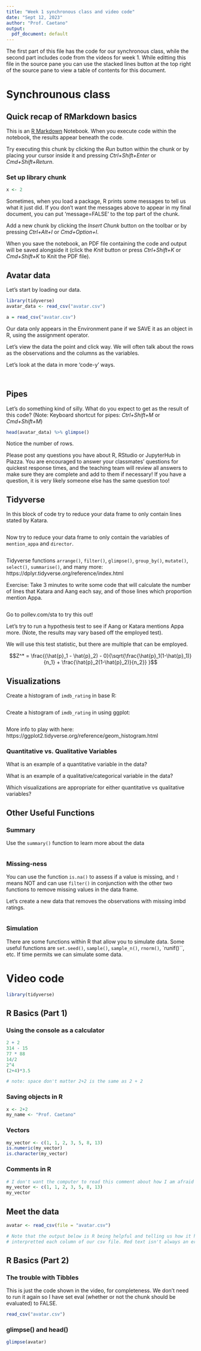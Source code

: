 ```yaml
---
title: "Week 1 synchronous class and video code"
date: "Sept 12, 2023"
author: "Prof. Caetano"
output:
  pdf_document: default
---
```


The first part of this file has the code for our synchronous class, while the second part includes code from the videos for week 1. While editting this file in the source pane you can use the stacked lines button at the top right of the source pane to view a table of contents for this document.

# Synchrounous class

## Quick recap of RMarkdown basics

This is an [R Markdown](http://rmarkdown.rstudio.com) Notebook. When you execute code within the notebook, the results appear beneath the code. 

Try executing this chunk by clicking the *Run* button within the chunk or by placing your cursor inside it and pressing *Ctrl+Shift+Enter* or *Cmd+Shift+Return*.  

### Set up library chunk
```r
x <- 2
```

Sometimes, when you load a package, R prints some messages to tell us what it just did. If you don't want the messages above to appear in my final document, you can put 'message=FALSE' to the top part of the chunk.

Add a new chunk by clicking the *Insert Chunk* button on the toolbar or by pressing *Ctrl+Alt+I* or *Cmd+Option+I*.





When you save the notebook, an PDF file containing the code and output will be saved alongside it (click the *Knit* button or press *Ctrl+Shift+K* or *Cmd+Shift+K* to Knit the PDF file).


## Avatar data

Let's start by loading our data. 
```r

library(tidyverse)
avatar_data <- read_csv("avatar.csv")

a = read_csv("avatar.csv")

```

Our data only appears in the Environment pane if we SAVE it as an object in R, using the assignment operator.

Let's view the data the point and click way. We will often talk about the rows as the observations and the columns as the variables.

Let's look at the data in more 'code-y' ways.

```r


```

```r


```

## Pipes

Let's do something kind of silly. What do you expect to get as the result of this code?
(Note: Keyboard shortcut for pipes: *Ctrl+Shift+M* or *Cmd+Shift+M*)

```r

head(avatar_data) %>% glimpse() 

```

Notice the number of rows.

Please post any questions you have about R, RStudio or JupyterHub in Piazza. You are encouraged to answer your classmates' questions for quickest response times, and the teaching team will review all answers to make sure they are complete and add to them if necessary! If you have a question, it is very likely someone else has the same question too!


## Tidyverse

In this block of code try to reduce your data frame to only contain lines stated by Katara.  

```r


```


Now try to reduce your data frame to only contain the variables of `mention_appa` and `director`.

```r


```

Tidyverse functions `arrange()`, `filter()`, `glimpse()`, `group_by()`, `mutate()`, `select()`, `summarise()`, and many more: https://dplyr.tidyverse.org/reference/index.html



Exercise: Take 3 minutes to write some code that will calculate the number of lines that Katara and Aang each say, and of those lines which proportion mention Appa.

```r


```


Go to pollev.com/sta to try this out!




Let's try to run a hypothesis test to see if Aang or Katara mentions Appa more. (Note, the results may vary based off the employed test). 

We will use this test statistic, but there are multiple that can be employed.

$$Z^* = \frac{(\hat{p}_1 - \hat{p}_2) - 0}{\sqrt{\frac{\hat{p}_1(1-\hat{p}_1)}{n_1} + \frac{\hat{p}_2(1-\hat{p}_2)}{n_2}}  }$$




## Visualizations

Create a histogram of `imdb_rating` in base R:

```r



```


Create a histogram of `imdb_rating` in using ggplot:
```r



```

More info to play with here: https://ggplot2.tidyverse.org/reference/geom_histogram.html



### Quantitative vs. Qualitative Variables

What is an example of a quantitative variable in the data? 

What is an example of a qualitative/categorical variable in the data? 

Which visualizations are appropriate for either quantitative vs qualitative variables?




## Other Useful Functions

### Summary

Use the `summary()` function to learn more about the data

```r



```



### Missing-ness

You can use the function `is.na()` to assess if a value is missing, and `!` means NOT and can use `filter()` in conjunction with the other two functions to remove missing values in the data frame.

Let's create a new data that removes the observations with missing imbd ratings.

```r


```


### Simulation

There are some functions within R that allow you to simulate data. Some useful functions are `set.seed()`, `sample()`, `sample_n()`, `rnorm()`, `runif()``, etc. If time permits we can simulate some data.



\newpage
# Video code
```r
library(tidyverse)
```

## R Basics (Part 1)

### Using the console as a calculator

```r
2 + 2
314 - 15
77 * 88
14/2
2^4
(2+4)*3.5

# note: space don't matter 2+2 is the same as 2 + 2
```

### Saving objects in R

```r
x <- 2+2
my_name <- "Prof. Caetano"
```

### Vectors

```r
my_vector <- c(1, 1, 2, 3, 5, 8, 13)
is.numeric(my_vector)
is.character(my_vector)
```


### Comments in R

```r
# I don't want the computer to read this comment about how I am afraid computers will take over the world...
my_vector <- c(1, 1, 2, 3, 5, 8, 13)
my_vector
```

## Meet the data
```r
avatar <- read_csv(file = "avatar.csv")

# Note that the output below is R being helpful and telling us how it has 
# interpretted each column of our csv file. Red text isn't always an error!
```

## R Basics (Part 2)

### The trouble with Tibbles

This is just the code shown in the video, for completeness. We don't need to run it again so I have set eval (whether or not the chunk should be evaluated) to FALSE.

```r
read_csv("avatar.csv")
```

### glimpse() and head()

```r
glimpse(avatar)
```


